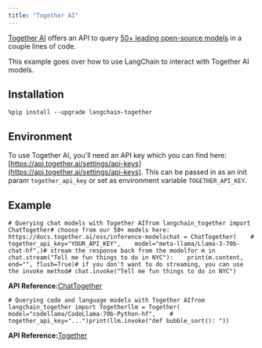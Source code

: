 ```yaml
---
title: "Together AI"
---
```


[Together AI](https://www.together.ai/) offers an API to query [50+ leading open-source models](https://docs.together.ai/oss/inference-models) in a couple lines of code.

This example goes over how to use LangChain to interact with Together AI models.

## Installation

```
%pip install --upgrade langchain-together
```

## Environment

To use Together AI, you'll need an API key which you can find here: [https://api.together.ai/settings/api-keys](https://api.together.ai/settings/api-keys). This can be passed in as an init param `together_api_key` or set as environment variable `TOGETHER_API_KEY`.

## Example

```
# Querying chat models with Together AIfrom langchain_together import ChatTogether# choose from our 50+ models here: https://docs.together.ai/oss/inference-modelschat = ChatTogether(    # together_api_key="YOUR_API_KEY",    model="meta-llama/Llama-3-70b-chat-hf",)# stream the response back from the modelfor m in chat.stream("Tell me fun things to do in NYC"):    print(m.content, end="", flush=True)# if you don't want to do streaming, you can use the invoke method# chat.invoke("Tell me fun things to do in NYC")
```

**API Reference:**[ChatTogether](https://python.langchain.com/api_reference/together/chat_models/langchain_together.chat_models.ChatTogether.html)

```
# Querying code and language models with Together AIfrom langchain_together import Togetherllm = Together(    model="codellama/CodeLlama-70b-Python-hf",    # together_api_key="...")print(llm.invoke("def bubble_sort(): "))
```

**API Reference:**[Together](https://python.langchain.com/api_reference/together/llms/langchain_together.llms.Together.html)
